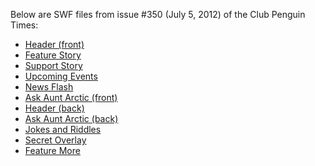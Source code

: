 Below are SWF files from issue #350 (July 5, 2012) of the Club Penguin Times:

*[[Media:News350HeaderFront.swf|Header (front)]]
*[[Media:News350FeatureStory.swf|Feature Story]]
*[[Media:News350SupportStory.swf|Support Story]]
*[[Media:News350UpcomingEvents.swf|Upcoming Events]]
*[[Media:News350NewsFlash.swf|News Flash]]
*[[Media:News350AskAuntArcticFront.swf|Ask Aunt Arctic (front)]]
*[[Media:News350HeaderBack.swf|Header (back)]]
*[[Media:News350AskAuntArcticBack.swf|Ask Aunt Arctic (back)]]
*[[Media:News350JokesAndRiddles.swf|Jokes and Riddles]]
*[[Media:News350SecretOverlay.swf|Secret Overlay]]
*[[Media:News350FeatureMore.swf|Feature More]]

